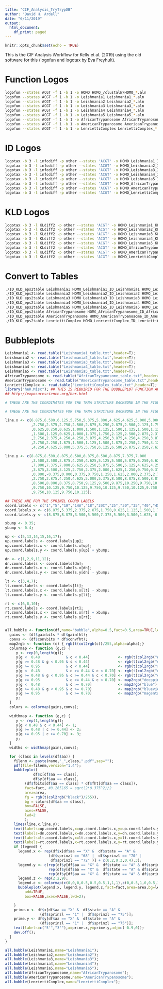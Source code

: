```yaml
---
title: "CIF_Analysis_TryTrypDB"
author: "David H. Ardell"
date: "6/11/2019"
output:
  html_document:
    df_print: paged
---
```


```r
knitr::opts_chunk$set(echo = TRUE)
```

This is the CIF Analysis Workflow for Kelly et al. (2019) using the old software for this (logofun and logotax by Eva Freyhult).

# Function Logos


```bash
logofun --states ACGT -f 1 -b 1 -o HOMO HOMO_/clustalW/HOMO_*.aln
logofun --states ACGT -f 1 -b 1 -o Leishmania1 Leishmania1_*.aln
logofun --states ACGT -f 1 -b 1 -o Leishmania2 Leishmania2_*.aln
logofun --states ACGT -f 1 -b 1 -o Leishmania3 Leishmania3_*.aln
logofun --states ACGT -f 1 -b 1 -o Leishmania4 Leishmania4_*.aln
logofun --states ACGT -f 1 -b 1 -o Leishmania5 Leishmania5_*.aln
logofun --states ACGT -f 1 -b 1 -o AfricanTrypanosome AfricanTrypanosome_*.aln
logofun --states ACGT -f 1 -b 1 -o AmericanTrypanosome AmericanTrypanosome_*.aln
logofun --states ACGT -f 1 -b 1 -o LenriettiComplex LenriettiComplex_*.aln
```

# ID Logos

```bash
logotax -b 3 -l infodiff -p other --states 'ACGT' -o HOMO_Leishmania1_ID 'HOMO_*.aln' 'Leishmania1_*.aln'
logotax -b 3 -l infodiff -p other --states 'ACGT' -o HOMO_Leishmania2_ID 'HOMO_*.aln' 'Leishmania2_*.aln'
logotax -b 3 -l infodiff -p other --states 'ACGT' -o HOMO_Leishmania3_ID 'HOMO_*.aln' 'Leishmania3_*.aln'
logotax -b 3 -l infodiff -p other --states 'ACGT' -o HOMO_Leishmania4_ID 'HOMO_*.aln' 'Leishmania4_*.aln'
logotax -b 3 -l infodiff -p other --states 'ACGT' -o HOMO_Leishmania5_ID 'HOMO_*.aln' 'Leishmania5_*.aln'
logotax -b 3 -l infodiff -p other --states 'ACGT' -o HOMO_AfricanTrypanosome_ID 'HOMO_*.aln' 'AfricanTrypanosome_*.aln'
logotax -b 3 -l infodiff -p other --states 'ACGT' -o HOMO_AmericanTrypanosome_ID 'HOMO_*.aln' 'AmericanTrypanosome_*.aln'
logotax -b 3 -l infodiff -p other --states 'ACGT' -o HOMO_LenriettiComplex_ID 'HOMO_*.aln' 'LenriettiComplex_*.aln'
```

# KLD Logos

```bash
logotax -b 3 -l KLdiff2 -p other --states 'ACGT' -o HOMO_Leishmania1_KLD 'HOMO_*.aln' 'Leishmania1_*.aln'
logotax -b 3 -l KLdiff2 -p other --states 'ACGT' -o HOMO_Leishmania2_KLD 'HOMO_*.aln' 'Leishmania2_*.aln'
logotax -b 3 -l KLdiff2 -p other --states 'ACGT' -o HOMO_Leishmania3_KLD 'HOMO_*.aln' 'Leishmania3_*.aln'
logotax -b 3 -l KLdiff2 -p other --states 'ACGT' -o HOMO_Leishmania4_KLD 'HOMO_*.aln' 'Leishmania4_*.aln'
logotax -b 3 -l KLdiff2 -p other --states 'ACGT' -o HOMO_Leishmania5_KLD 'HOMO_*.aln' 'Leishmania5_*.aln'
logotax -b 3 -l KLdiff2 -p other --states 'ACGT' -o HOMO_AfricanTrypanosome_KLD 'HOMO_*.aln' 'AfricanTrypanosome_*.aln'
logotax -b 3 -l KLdiff2 -p other --states 'ACGT' -o HOMO_AmericanTrypanosome_KLD 'HOMO_*.aln' 'AmericanTrypanosome_*.aln'
logotax -b 3 -l KLdiff2 -p other --states 'ACGT' -o HOMO_LenriettiComplex_KLD 'HOMO_*.aln' 'LenriettiComplex_*.aln'
```

# Convert to Tables

```bash
./ID_KLD_eps2table Leishmania1 HOMO_Leishmania1_ID_Leishmania1 HOMO_Leishmania1_ID_HOMO HOMO_Leishmania1_KLD_Leishmania1 > Leishmania1_table.txt
./ID_KLD_eps2table Leishmania2 HOMO_Leishmania2_ID_Leishmania2 HOMO_Leishmania2_ID_HOMO HOMO_Leishmania2_KLD_Leishmania2 > Leishmania2_table.txt
./ID_KLD_eps2table Leishmania3 HOMO_Leishmania3_ID_Leishmania3 HOMO_Leishmania3_ID_HOMO HOMO_Leishmania3_KLD_Leishmania3 > Leishmania3_table.txt
./ID_KLD_eps2table Leishmania4 HOMO_Leishmania4_ID_Leishmania4 HOMO_Leishmania4_ID_HOMO HOMO_Leishmania4_KLD_Leishmania4 > Leishmania4_table.txt
./ID_KLD_eps2table Leishmania5 HOMO_Leishmania5_ID_Leishmania5 HOMO_Leishmania5_ID_HOMO HOMO_Leishmania5_KLD_Leishmania5 > Leishmania5_table.txt
./ID_KLD_eps2table AfricanTrypanosome HOMO_AfricanTrypanosome_ID_AfricanTrypanosome HOMO_AfricanTrypanosome_ID_HOMO HOMO_AfricanTrypanosome_KLD_AfricanTrypanosome > AfricanTrypanosome_table.txt
./ID_KLD_eps2table AmericanTrypanosome HOMO_AmericanTrypanosome_ID_AmericanTrypanosome HOMO_AmericanTrypanosome_ID_HOMO HOMO_AmericanTrypanosome_KLD_AmericanTrypanosome > AmericanTrypanosome_table.txt
./ID_KLD_eps2table LenriettiComplex HOMO_LenriettiComplex_ID_LenriettiComplex HOMO_LenriettiComplex_ID_HOMO HOMO_LenriettiComplex_KLD_LenriettiComplex > LenriettiComplex_table.txt
```

# Bubbleplots

```r
Leishmania1 <- read.table("Leishmania1_table.txt",header=T);
Leishmania2 <- read.table("Leishmania2_table.txt",header=T);
Leishmania3 <- read.table("Leishmania3_table.txt",header=T);
Leishmania4 <- read.table("Leishmania4_table.txt",header=T);
Leishmania5 <- read.table("Leishmania5_table.txt",header=T);
AfricanTrypanosome <- read.table("AfricanTrypanosome_table.txt",header=T);
AmericanTrypanosome <- read.table("AmericanTrypanosome_table.txt",header=T);
LenriettiComplex <- read.table("LenriettiComplex_table.txt",header=T);
library("heR.Misc"); ## THIS IS REQUIRED FOR THE BUBBLEPLOT FUNCTION AND MUST BE DOWNLOADED FROM
## http://exposurescience.org/her.html

# THESE ARE THE COORDINATES FOR THE TRNA STRUCTURE BACKBONE IN THE FIGURES

# THESE ARE THE COORDINATES FOR THE TRNA STRUCTURE BACKBONE IN THE FIGURES

line.x <- c(6.875,6.500,6.125,5.750,5.375,5.000,4.625,4.625,5.000,5.000,2.375
            ,2.750,2.375,2.750,2.500,2.875,3.250,2.875,2.500,2.125,1.750,1.375,1.000
            ,0.625,0.250,0.625,1.000,1.500,1.125,1.500,1.125,1.500,1.125,1.500,1.125
            ,1.500,1.125,0.625,1.000,1.375,1.750,2.125,2.500,2.875,2.375,2.750,2.375
            ,2.750,2.375,4.250,4.250,3.875,4.250,3.875,4.250,4.250,3.875,3.500,3.125
            ,2.750,2.250,1.875,1.500,1.125,1.500,1.875,2.250,2.750,3.125,3.500,3.875
            ,4.250,4.625,5.000,5.375,5.750,6.125,6.500,6.875,7.250,7.625,8.000,8.375);

line.y <- c(8.875,8.500,8.875,8.500,8.875,8.500,8.875,7.375,7.000
            ,3.500,3.500,3.875,4.250,4.625,5.125,5.500,5.875,6.250,6.625
            ,7.000,7.375,7.000,6.625,6.250,5.875,5.500,5.125,4.625,4.250
            ,3.875,3.500,3.125,2.750,2.375,2.000,1.625,1.250,0.750,0.375
            ,0.000,-0.375,0.000,0.375,0.750,1.250,1.625,2.000,2.375,2.750
            ,2.750,3.875,4.250,4.625,5.000,5.375,8.500,8.875,8.500,8.875
            ,8.500,8.000,8.375,8.750,9.125,9.500,9.875,10.250,9.750,10.125
            ,9.750,10.125,9.750,10.125,9.750,10.125,9.750,10.125,9.750,10.125
            ,9.750,10.125,9.750,10.125);

## THESE ARE FOR THE SPRINZL COORD LABELS
coord.labels <- c("1","5","10","14A","18","20C","25","30","35","40","45","50","55","60","65","70");
coord.labels.x <- c(6.875,5.375,2.375,2.875,1.750,0.625,1.125,1.500,1.750,2.750,3.875,3.875,1.875,2.250,4.250,6.125);
coord.labels.y <- c(8.875,8.875,3.500,5.500,7.375,5.500,3.500,1.625,-0.375,1.625,4.250,8.875,8.375,10.250,9.750,10.125);

xbump <- 0.35;
ybump <- 0.4;

up <- c(5,13,14,15,16,17);
up.coord.labels <- coord.labels[up];
up.coord.labels.x <- coord.labels.x[up];
up.coord.labels.y <- coord.labels.y[up] + ybump;

dn <- c(1,2,9,11,12);
dn.coord.labels <- coord.labels[dn];
dn.coord.labels.x <- coord.labels.x[dn];
dn.coord.labels.y <- coord.labels.y[dn] - ybump;

lt <- c(3,4,7);
lt.coord.labels <- coord.labels[lt];
lt.coord.labels.x <- coord.labels.x[lt] - xbump;
lt.coord.labels.y <- coord.labels.y[lt];

rt <- c(6,8,10);
rt.coord.labels <- coord.labels[rt];
rt.coord.labels.x <- coord.labels.x[rt] + xbump;
rt.coord.labels.y <- coord.labels.y[rt];


all.bubble <- function(df,name="bubble",alpha=0.5,fact=0.5,area=TRUE,legend=FALSE) { 
  gains <- (df$gainbits * df$gainfht);
  convs <- (df$convbits * df$convfht);
  map2rgb <- function (c) { rgb(t(col2rgb(c))/255,alpha=alpha);}
  colormap <- function (g,c) { 
     y <- rep(0,length(g));
     y[g <  0.48            & c < 0.44]             <- rgb(t(col2rgb("white"))/255,alpha=alpha);
     y[g >= 0.48 & g < 0.95 & c < 0.44]             <- rgb(t(col2rgb("darkred"))/255,alpha=alpha);
     y[g >= 0.95            & c < 0.44]             <- rgb(t(col2rgb("red"))/255,alpha=alpha);
     y[g <  0.48            & c >= 0.44 & c < 0.70] <- rgb(t(col2rgb("darkblue"))/255,alpha=alpha);
     y[g >= 0.48 & g < 0.95 & c >= 0.44 & c < 0.70] <- rgb(t(col2rgb("darkmagenta"))/255,alpha=alpha);
     y[g >= 0.95            & c >= 0.44 & c < 0.70] <- map2rgb("deeppink");
     y[g <  0.48            & c >= 0.70]            <- map2rgb("blue");
     y[g >= 0.48 & g < 0.95 & c >= 0.70]            <- map2rgb("blueviolet");
     y[g >= 0.95            & c >= 0.70]            <- map2rgb("magenta");
     y;
  }
  colors <- colormap(gains,convs);
  
  widthmap <- function (g,c) {
     y <- rep(1,length(g));
     y[g < 0.48 & c < 0.44] <- 1;
     y[g >= 0.48 | c >= 0.44] <- 2;
     y[g >= 0.95 | c >= 0.70] <- 3;	
     y;
  }
  widths <- widthmap(gains,convs);

  for (class in levels(df$aa)) {
    filenm <- paste(name,"_",class,".pdf",sep="");
    pdf(file=filenm,version="1.4");
    bubbleplot(
             df$x[df$aa == class],
             df$y[df$aa == class],
	     (df$fbits[df$aa == class] * df$fht[df$aa == class]),
	     fact=fact, #0.265165 = sqrt(2*0.375^2)/2
	     area=area, 
	     fg = rgb(t(col2rgb("black")/255)),
	     bg = colors[df$aa == class],
	     box=FALSE,
	     axes=FALSE,
	     lwd=2
	     );
    lines(line.x,line.y);
    text(labels=up.coord.labels,x=up.coord.labels.x,y=up.coord.labels.y);
    text(labels=dn.coord.labels,x=dn.coord.labels.x,y=dn.coord.labels.y);
    text(labels=lt.coord.labels,x=lt.coord.labels.x,y=lt.coord.labels.y);
    text(labels=rt.coord.labels,x=rt.coord.labels.x,y=rt.coord.labels.y);
    if (legend) {
      legend.x <- rep(df$x[df$aa == "X" &  df$state == "A" & 
                    (df$sprinzl == "68" |  df$sprinzl == "70" |
                     df$sprinzl == "72" )] + c(0.2,0.3,0.4),3);  
      legend.y <- c(rep(df$y[df$aa == "X" &  df$state == "A" & df$sprinzl == "31"],3),
      	       	    rep(df$y[df$aa == "X" &  df$state == "A" & df$sprinzl == "27"],3), 
                    rep(df$y[df$aa == "X" &  df$state == "A" & df$sprinzl == "23"],3));
      legend.z <- rep(2.2,9);
      legend.c <- colormap(c(0,0,0,0.5,0.5,0.5,1,1,1),c(0,0.5,1,0,0.5,1,0,0.5,1));
      bubbleplot(legend.x, legend.y, legend.z,fact=fact,area=area,bg=legend.c,
	     add=TRUE,
	     box=FALSE,axes=FALSE,lwd=2);

    } 
    prime.x <- df$x[df$aa == "X" &  df$state == "A" &
                (df$sprinzl == "1" |  df$sprinzl == "75")];
    prime.y <- df$y[df$aa == "X" &  df$state == "A" &
                (df$sprinzl == "1" |  df$sprinzl == "75")];
    text(labels=c("5'","3'"),x=prime.x,y=prime.y,adj=c(-0.9,0));	
    dev.off();
  }
}

all.bubble(Leishmania1,name="Leishmania1");
all.bubble(Leishmania2,name="Leishmania2");
all.bubble(Leishmania3,name="Leishmania3");
all.bubble(Leishmania4,name="Leishmania4");
all.bubble(Leishmania5,name="Leishmania5");
all.bubble(AfricanTrypanosome,name="AfricanTrypanosome");
all.bubble(AmericanTrypanosome,name="AmericanTrypanosome");
all.bubble(LenriettiComplex,name="LenriettiComplex");

```


